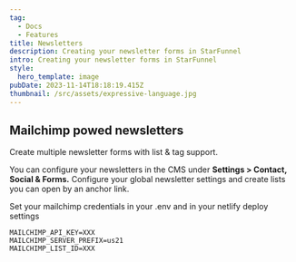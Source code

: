 ```yaml
---
tag:
  - Docs
  - Features
title: Newsletters
description: Creating your newsletter forms in StarFunnel
intro: Creating your newsletter forms in StarFunnel
style:
  hero_template: image
pubDate: 2023-11-14T18:18:19.415Z
thumbnail: /src/assets/expressive-language.jpg
---
```

## Mailchimp powed newsletters

Create multiple newsletter forms with list & tag support.

You can configure your newsletters in the CMS under **Settings > Contact, Social & Forms.** Configure your global newsletter settings and create lists you can open by an anchor link.

Set your mailchimp credentials in your .env and in your netlify deploy settings

```
MAILCHIMP_API_KEY=XXX
MAILCHIMP_SERVER_PREFIX=us21	
MAILCHIMP_LIST_ID=XXX
```




